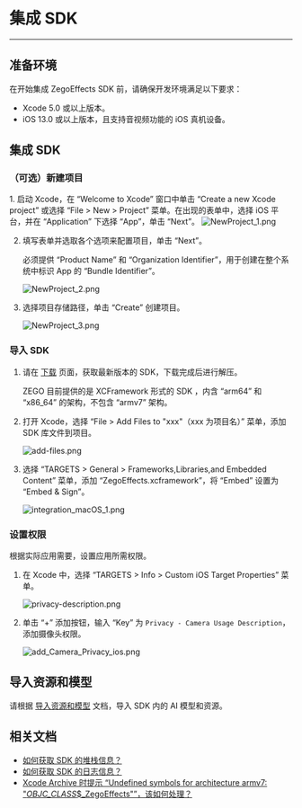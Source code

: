 # 集成 SDK

---

## 准备环境

在开始集成 ZegoEffects SDK 前，请确保开发环境满足以下要求：

- Xcode 5.0 或以上版本。
- iOS 13.0 或以上版本，且支持音视频功能的 iOS 真机设备。

## 集成 SDK

### （可选）新建项目

<Accordion title="此步骤以如何创建新项目为例，如果是集成到已有项目，可忽略此步。" defaultOpen="false">
1. 启动 Xcode，在 “Welcome to Xcode” 窗口中单击 “Create a new Xcode project” 或选择 “File > New > Project” 菜单。在出现的表单中，选择 iOS 平台，并在 “Application” 下选择 “App”，单击 “Next”。
    <Frame width="512" height="auto" caption=""><img src="https://storage.zego.im/sdk-doc/Pics/QuickStart/NewProject_1.png" alt="NewProject_1.png"/></Frame>



2. 填写表单并选取各个选项来配置项目，单击 “Next”。

    必须提供 “Product Name” 和 “Organization Identifier”，用于创建在整个系统中标识 App 的 “Bundle Identifier”。   
    <Frame width="512" height="auto" caption=""><img src="https://storage.zego.im/sdk-doc/Pics/QuickStart/NewProject_2.png" alt="NewProject_2.png"/></Frame>


3. 选择项目存储路径，单击 “Create” 创建项目。
    <Frame width="512" height="auto" caption=""><img src="https://storage.zego.im/sdk-doc/Pics/QuickStart/NewProject_3.png" alt="NewProject_3.png"/></Frame>
</Accordion>

### 导入 SDK

1. 请在 [下载](./../Downloads.mdx) 页面，获取最新版本的 SDK，下载完成后进行解压。  

    <Note title="说明">
    ZEGO 目前提供的是 XCFramework 形式的 SDK ，内含 “arm64” 和 “x86_64” 的架构，不包含 “armv7”  架构。
    </Note>

2. 打开 Xcode，选择 “File > Add Files to "xxx"（xxx 为项目名）” 菜单，添加 SDK 库文件到项目。
    <Frame width="512" height="auto" caption=""><img src="https://storage.zego.im/sdk-doc/Pics/iOS/ZegoExpressEngine/Common/add-files.png" alt="add-files.png"/></Frame>

3. 选择 “TARGETS > General > Frameworks,Libraries,and Embedded Content” 菜单，添加 “ZegoEffects.xcframework”，将 “Embed” 设置为 “Embed & Sign”。
    <Frame width="512" height="auto" caption=""><img src="https://storage.zego.im/sdk-doc/Pics/AI_Vision/QuickStarts/integration_macOS_1.png" alt="integration_macOS_1.png"/></Frame>

### 设置权限

根据实际应用需要，设置应用所需权限。

1. 在 Xcode 中，选择 “TARGETS > Info > Custom iOS Target Properties” 菜单。
    <Frame width="512" height="auto" caption=""><img src="https://storage.zego.im/sdk-doc/Pics/iOS/ZegoExpressEngine/Common/privacy-description.png" alt="privacy-description.png"/></Frame>

2. 单击 “+” 添加按钮，输入 “Key” 为 `Privacy - Camera Usage Description`，添加摄像头权限。  
    <Frame width="512" height="auto" caption=""><img src="https://storage.zego.im/sdk-doc/Pics/AI_Vision/QuickStarts/add_Camera_Privacy_ios.png" alt="add_Camera_Privacy_ios.png"/></Frame>


## 导入资源和模型

请根据 [导入资源和模型](./Import%20Resources%20and%20Models.mdx) 文档，导入 SDK 内的 AI 模型和资源。

## 相关文档

- [如何获取 SDK 的堆栈信息？](https://doc-zh.zego.im/faq/AI_Stack)
- [如何获取 SDK 的日志信息？](https://doc-zh.zego.im/faq/AI_log)
- [Xcode Archive 时提示 “Undefined symbols for architecture armv7: "_OBJC_CLASS_$_ZegoEffects"”，该如何处理？](https://doc-zh.zego.im/faq/AI_Undefined_symbols)
